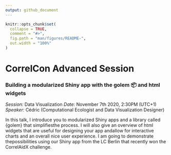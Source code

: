 ```yaml
---
output: github_document
---
```


<!-- README.md is generated from README.Rmd. Please edit that file -->

```r
knitr::opts_chunk$set(
  collapse = TRUE,
  comment = "#>",
  fig.path = "man/figures/README-",
  out.width = "100%"
)
```

# CorrelCon Advanced Session

### Building a modularized Shiny app with the golem 📦 and html widgets

*Session:* Data Visualization
*Date:* November 7th 2020, 2:30PM (UTC+1)
*Speaker:* Cédric (Computational Ecologist and Data Visualization Designer)

In this talk, I introduce you to modularized Shiny apps and a library called {golem} that simplifiesthe process. I will also give an overview of html widgets that are useful for designing your app andallow for interactive charts and an overall nice user experience. I am going to demonstrate thepossibilities using our Shiny app from the LC Berlin that recently won the CorrelAidX challenge.  

